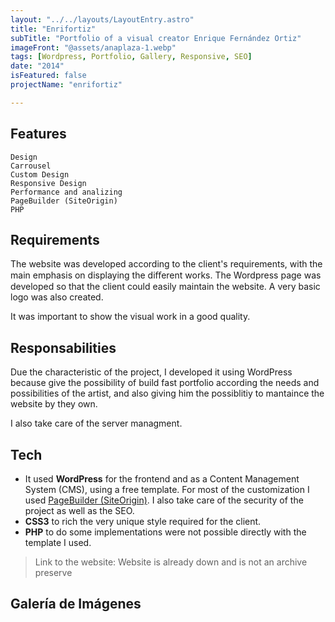 ```yaml
---
layout: "../../layouts/LayoutEntry.astro"
title: "Enrifortiz"
subTitle: "Portfolio of a visual creator Enrique Fernández Ortiz"
imageFront: "@assets/anaplaza-1.webp"
tags: [Wordpress, Portfolio, Gallery, Responsive, SEO]
date: "2014"
isFeatured: false
projectName: "enrifortiz"

---
```


## Features

    Design 
    Carrousel
    Custom Design
    Responsive Design
    Performance and analizing
    PageBuilder (SiteOrigin)
    PHP

## Requirements

The website was developed according to the client's requirements, with the main emphasis on displaying the diﬀerent works. The Wordpress page was developed so that the client could easily maintain the website. A very basic logo was also created.

It was important to show the visual work in a good quality.

## Responsabilities

Due the characteristic of the project, I developed it using WordPress because give the possibility of build fast portfolio according the needs and possibilities of the artist, and also giving him the possiblitiy to mantaince the website by they own.

I also take care of the server managment.

## Tech

- It used **WordPress** for the frontend and as a Content Management System (CMS), using a free template. For most of the customization I used [PageBuilder (SiteOrigin)](https://siteorigin.com/page-builder/). I also take care of the security of the project as well as the SEO.
- **CSS3** to rich the very unique style required for the client.
- **PHP** to do some implementations were not possible directly with the template I used.

> Link to the website: Website is already down and is not an archive preserve

## Galería de Imágenes
